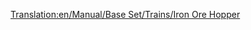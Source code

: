 [[Translation:en/Manual/Base Set/Trains/Iron Ore Hopper]]
{{nl/Wagons|Naam=IJzerertswagon
|Afbeelding=[[File:en/Ironorehopper.png]]
|NormaalKosten=£1,398 ($2,796)
|NormaalGewicht=19 / 49 t
|NormaalCapaciteit=30 ton ijzererts
|MonoKosten=£1,398 ($2,796)
|MonoGewicht=19 / 54 t
|MonoCapaciteit=35 ton ijzererts
|MagKosten=£1,398 ($2,796)
|MagGewicht=19 / 56 t
|MagCapaciteit=37 ton ijzererts
|Omschrijving=De ijzerertswagon kan [[nl/Manual/Base Set/Cargos/IJzererts|ijzererts]] transporteren. Deze wagon is enkel beschikbaar in [[nl/Manual/Klimaat#Gematigd|gematigd]] klimaat.
}}